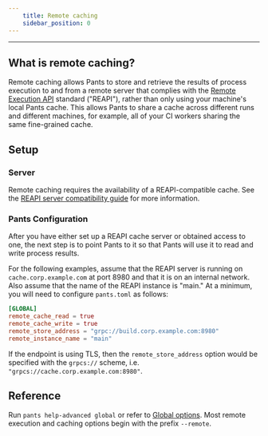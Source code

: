 ```yaml
---
    title: Remote caching
    sidebar_position: 0
---
```


---

## What is remote caching?

Remote caching allows Pants to store and retrieve the results of process execution to and from a remote server that complies with the [Remote Execution API](https://github.com/bazelbuild/remote-apis) standard ("REAPI"), rather than only using your machine's local Pants cache. This allows Pants to share a cache across different runs and different machines, for example, all of your CI workers sharing the same fine-grained cache.

## Setup

### Server

Remote caching requires the availability of a REAPI-compatible cache. See the [REAPI server compatibility guide](./index.mdx#server-compatibility) for more information.

### Pants Configuration

After you have either set up a REAPI cache server or obtained access to one, the next step is to point Pants to it so that Pants will use it to read and write process results.

For the following examples, assume that the REAPI server is running on `cache.corp.example.com` at port 8980 and that it is on an internal network. Also assume that the name of the REAPI instance is "main." At a minimum, you will need to configure `pants.toml` as follows:

```toml
[GLOBAL]
remote_cache_read = true
remote_cache_write = true
remote_store_address = "grpc://build.corp.example.com:8980"
remote_instance_name = "main"
```

If the endpoint is using TLS, then the `remote_store_address` option would be specified with the `grpcs://` scheme, i.e. `"grpcs://cache.corp.example.com:8980"`.

## Reference

Run `pants help-advanced global` or refer to [Global options](../../../reference/global-options.mdx). Most remote execution and caching options begin with the prefix `--remote`.
